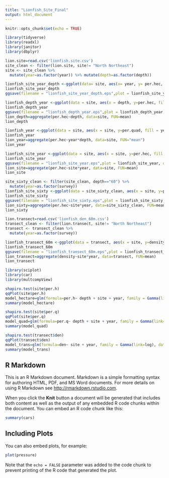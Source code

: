 ```yaml
---
title: "Lionfish_Site_Final"
output: html_document
---
```


```r
knitr::opts_chunk$set(echo = TRUE)
```

```r
library(tidyverse)
library(readxl)
library(janitor)
library(dbplyr)
```

```r
lion.site=read.csv('lionfish.site.csv')
site_clean <- filter(lion.site, site!= "North Northeast")
site <- site_clean %>%
  mutate(year=as.factor(year)) %>% mutate(depth=as.factor(depth))
```

```r
lionfish_site_year_depth <-ggplot(data= site, aes(x= year, y= per.hec, fill= year)) + geom_bar(stat = "summary", fun.y = "mean", position = "dodge", color = "black") + labs(y = "Lionfish per Ha", x = "Site") + stat_summary(geom = "errorbar", fun.data = mean_se) + scale_alpha_manual(values = c(0.3, 1)) + scale_fill_brewer(palette = "YlGnBu") + facet_grid(depth~site) + theme_bw() + theme(axis.text.x = element_text(angle = 45, size = 12, hjust = 1)) + theme(legend.position = "none") + theme(axis.text = element_text(size = 12), axis.title = element_text(size = 14))
lionfish_site_year_depth
ggsave(filename = "lionfish_site_year_depth.eps",plot = lionfish_site_year_depth, device = "eps",width = 6,height = 4,dpi = 600)
```

```r
lionfish_depth_year <-ggplot(data = site, aes(x = depth, y=per.hec, fill = year)) + geom_bar(stat = "summary", fun.y = "mean", position = "dodge", color = "black") + labs(y = "Lionfish per Ha", x = "Depth (m)") + stat_summary(geom = "errorbar", fun.data = mean_se, position = "dodge") + scale_fill_brewer(palette = "Paired", labels = c("2014", "2019"), name = ("Survey Year")) +theme_classic() + theme(legend.title = element_text(size = 14), legend.text = element_text(size = 12)) + theme(axis.text = element_text(size = 12), axis.title = element_text(size = 14))
lionfish_depth_year
ggsave(filename = "lionfish_depth_year.eps",plot = lionfish_depth_year, device = "eps",width = 6,height = 4,dpi = 600)
lion_depth=aggregate(per.hec~depth, data=site, FUN=mean)
lion_depth
```


```r
lionfish_year <-ggplot(data = site, aes(x = site, y=per.quad, fill = year)) + geom_bar(stat = "summary", fun.y = "mean", position = "dodge", color = "black") + labs(y = "Lionfish per Ha", x = "Survey Year") + stat_summary(geom = "errorbar", fun.data = mean_se, position = "dodge") + scale_fill_brewer(palette = "Paired", labels = c("2014", "2019"), name = ("Survey year")) +theme_classic() + theme(legend.title = element_text(size = 14), legend.text = element_text(size = 12)) + theme(axis.text = element_text(size = 12), axis.title = element_text(size = 14))
lionfish_year
lion_year=aggregate(per.hec~year*depth, data=site, FUN="mean")
lion_year
```

```r
lionfish_site_year <-ggplot(data = site, aes(x = site, y=per.hec, fill = year)) + geom_bar(stat = "summary", fun.y = "mean", position = "dodge", color = "black") + labs(y = "Lionfish per Ha", x = "Site") + stat_summary(geom = "errorbar", fun.data = mean_se, position = "dodge") + scale_fill_brewer(palette = "Paired", labels = c("2014", "2019"), name = ("Survey Year")) +theme_classic() + theme(legend.title = element_text(size = 14), legend.text = element_text(size = 12)) + theme(axis.text = element_text(size = 12), axis.title = element_text(size = 14))
lionfish_site_year
ggsave(filename = "lionfish_site_year.eps",plot = lionfish_site_year, device = "eps",width = 7,height = 4,dpi = 600)
lion_site=aggregate(per.hec~site*year, data=site, FUN=mean)
lion_site
```
```r
site_sixty_clean <- filter(site_clean, depth=="60") %>%
  mutate(year=as.factor(survey))
lionfish_site_sixty <-ggplot(data = site_sixty_clean, aes(x = site, y=per.hec, fill = year)) + geom_bar(stat = "summary", fun.y = "mean", position = "dodge", color = "black") + labs(y = "Lionfish per Ha", x = "Site") + stat_summary(geom = "errorbar", fun.data = mean_se, position = "dodge") + scale_fill_brewer(palette = "Paired", labels = c("2014", "2019"), name = ("Survey Year")) +theme_classic() + theme(legend.title = element_text(size = 14), legend.text = element_text(size = 12)) + theme(axis.text = element_text(size = 12), axis.title = element_text(size = 14))
lionfish_site_sixty
ggsave(filename = "lionfish_site_sixty.eps",plot = lionfish_site_sixty, device = "eps",width = 8,height = 4,dpi = 600)
lion_sixty=aggregate(per.hec~site*year, data=site_sixty_clean, FUN=mean)
lion_sixty
```

```r
lion.transect=read.csv('lionfish_den_60m.csv')
transect_clean <- filter(lion.transect, site!= "North Northeast")
transect <- transect_clean %>%
  mutate(year=as.factor(survey))
```

```r
lionfish_transect_60m <-ggplot(data = transect, aes(x = site, y=density, fill= year)) + geom_bar(stat = "summary", fun.y = "mean", position = "dodge", color = "black") +labs(y = "Mean Density (#/60 m^2)", x = "Site") + stat_summary(geom = "errorbar", fun.data = mean_se, position = "dodge") + scale_fill_brewer(palette = "Paired", labels = c("2014", "2019"), name = ("Survey Year")) + theme_classic() + theme(legend.title = element_text(size = 14), legend.text = element_text(size = 12)) + theme(axis.text = element_text(size = 12), axis.title = element_text(size = 14)) 
lionfish_transect_60m
ggsave(filename = "lionfish_transect_60m.eps",plot = lionfish_transect_60m, device = "eps",width = 7,height = 4,dpi = 600)
lion_transect=aggregate(density~site*year, data=transect, FUN=mean)
lion_transect
```

```r
library(sciplot)
library(car)
library(multcompView)
```

```r
shapiro.test(site$per.h)
qqPlot(site$per.h)
model_hectare=glm(formula=per.h~ depth + site + year, family = Gamma(link=log), data=site)
summary(model_hectare)
```

```r
shapiro.test(site$per.q)
qqPlot(site$per.q)
model_quad=glm(formula=per.q~ depth + site + year, family = Gamma(link=log), data=site)
summary(model_quad)
```

```r
shapiro.test(transect$den)
qqPlot(transect$den)
model_trans=glm(formula=den~ site + year, family = Gamma(link=log), data=transect)
summary(model_trans)
```

## R Markdown

This is an R Markdown document. Markdown is a simple formatting syntax for authoring HTML, PDF, and MS Word documents. For more details on using R Markdown see <http://rmarkdown.rstudio.com>.

When you click the **Knit** button a document will be generated that includes both content as well as the output of any embedded R code chunks within the document. You can embed an R code chunk like this:

```r
summary(cars)
```

## Including Plots

You can also embed plots, for example:

```r
plot(pressure)
```

Note that the `echo = FALSE` parameter was added to the code chunk to prevent printing of the R code that generated the plot.
